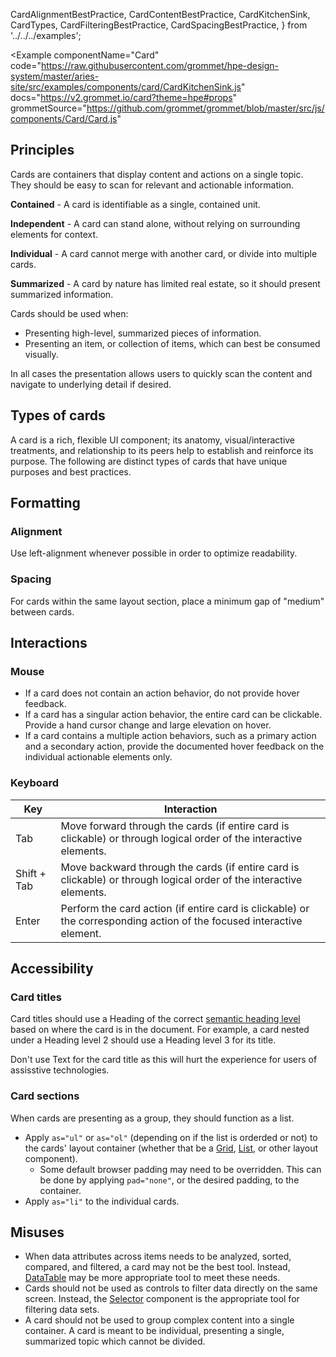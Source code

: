   CardAlignmentBestPractice,
  CardContentBestPractice,
  CardKitchenSink,
  CardTypes,
  CardFilteringBestPractice,
  CardSpacingBestPractice,
} from '../../../examples';

<Example
  componentName="Card"
  code="https://raw.githubusercontent.com/grommet/hpe-design-system/master/aries-site/src/examples/components/card/CardKitchenSink.js"
  docs="https://v2.grommet.io/card?theme=hpe#props"
  grommetSource="https://github.com/grommet/grommet/blob/master/src/js/components/Card/Card.js"
>
  <CardKitchenSink />
</Example>

## Principles

Cards are containers that display content and actions on a single topic. They should be easy to scan for relevant and actionable information.

**Contained** - A card is identifiable as a single, contained unit.

**Independent** - A card can stand alone, without relying on surrounding elements for context.

**Individual** - A card cannot merge with another card, or divide into multiple cards.

**Summarized** - A card by nature has limited real estate, so it should present summarized information.

Cards should be used when:

- Presenting high-level, summarized pieces of information.
- Presenting an item, or collection of items, which can best be consumed visually.

In all cases the presentation allows users to quickly scan the content and navigate to underlying detail if desired.

## Types of cards

A card is a rich, flexible UI component; its anatomy, visual/interactive treatments, and relationship to its peers help to establish and reinforce its purpose. The following are distinct types of cards that have unique purposes and best practices.

<CardTypes />

## Formatting

### Alignment

Use left-alignment whenever possible in order to optimize readability.

<BestPracticeGroup>
  <Example
    bestPractice={{
      type: 'do',
      message: 'Left-align text and content.',
    }}
    height={{ min: 'small' }}
  >
    <CardAlignmentBestPractice />
  </Example>
  <Example
    bestPractice={{
      type: 'dont',
      message: `Don't center text and content. This hurts readability.`,
    }}
    width="100%"
    height={{ min: 'small' }}
  >
    <CardAlignmentBestPractice bestPractice={false} />
  </Example>
</BestPracticeGroup>

### Spacing

For cards within the same layout section, place a minimum gap of "medium" between cards.

<BestPracticeGroup columns="100%">
  <Example
    bestPractice={{
      type: 'do',
      message: 'Use a "medium" gap between cards.',
    }}
    width="100%"
    height={{ min: 'small' }}
  >
    <CardSpacingBestPractice />
  </Example>
  <Example
    bestPractice={{
      type: 'dont',
      message: `Don't use a gap smaller than "medium" between cards because this creates a crowded feeling.`,
    }}
    width="100%"
    height={{ min: 'small' }}
  >
    <CardSpacingBestPractice bestPractice={false} />
  </Example>
</BestPracticeGroup>

## Interactions

### Mouse

- If a card does not contain an action behavior, do not provide hover feedback.
- If a card has a singular action behavior, the entire card can be clickable. Provide a hand cursor change and large elevation on hover.
- If a card contains a multiple action behaviors, such as a primary action and a secondary action, provide the documented hover feedback on the individual actionable elements only.

### Keyboard

| Key         | Interaction                                                                                                           |
| ----------- | --------------------------------------------------------------------------------------------------------------------- |
| Tab         | Move forward through the cards (if entire card is clickable) or through logical order of the interactive elements.    |
| Shift + Tab | Move backward through the cards (if entire card is clickable) or through logical order of the interactive elements.   |
| Enter       | Perform the card action (if entire card is clickable) or the corresponding action of the focused interactive element. |

## Accessibility

### Card titles

Card titles should use a Heading of the correct [semantic heading level](/foundation/typography#semantic-usage-of-heading-levels) based on where the card is in the document. For example, a card nested under a Heading level 2 should use a Heading level 3 for its title.

Don't use Text for the card title as this will hurt the experience for users of assisstive technologies.

### Card sections

When cards are presenting as a group, they should function as a list.

- Apply `as="ul"` or `as="ol"` (depending on if the list is orderded or not) to the cards' layout container (whether that be a [Grid](/components/grid), [List](/templates/lists), or other layout component).
  - Some default browser padding may need to be overridden. This can be done by applying `pad="none"`, or the desired padding, to the container.
- Apply `as="li"` to the individual cards.

## Misuses

- When data attributes across items needs to be analyzed, sorted, compared, and filtered, a card may not be the best tool. Instead, [DataTable](/components/datatable) may be more appropriate tool to meet these needs.
- Cards should not be used as controls to filter data directly on the same screen. Instead, the [Selector](templates/selector) component is the appropriate tool for filtering data sets.
- A card should not be used to group complex content into a single container. A card is meant to be individual, presenting a single, summarized topic which cannot be divided.

<BestPracticeGroup>
  <Example
    height={{ min: 'small' }}
    bestPractice={{
      type: 'do',
      message:
        'Leave general page content outside of a card and align it flush with the left page margin.',
    }}
    scale={0.4}
    width="100%"
  >
    <CardContentBestPractice />
  </Example>
  <Example
    height={{ min: 'small' }}
    bestPractice={{
      type: 'dont',
      message: `Don't use a card just to show general page content. The purpose of a card is to group pieces of information that should be visually separated from the main page content in order to emphasize the relationship of those pieces to each other.`,
    }}
    scale={0.4}
    width="100%"
  >
    <CardContentBestPractice bestPractice={false} />
  </Example>
</BestPracticeGroup>
